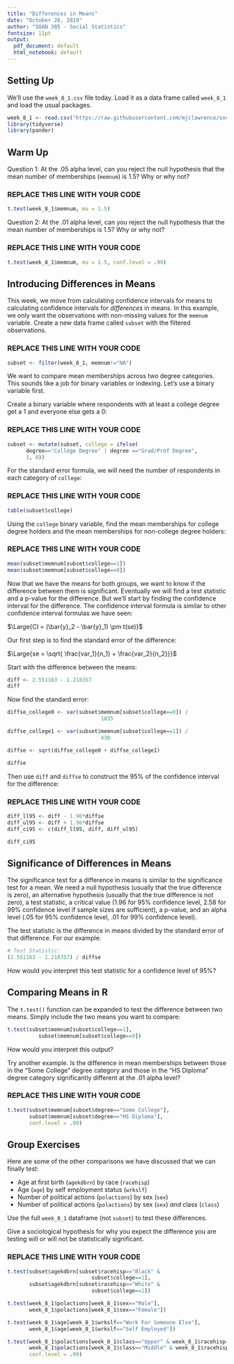 ```yaml
---
title: "Differences in Means"
date: "October 28, 2019"
author: "SOAN 385 - Social Statistics"
fontsize: 11pt
output:
  pdf_document: default
  html_notebook: default
---
```


## Setting Up

We'll use the `week_8_1.csv` file today. Load it as a data frame called `week_8_1` and load the usual packages.

```r
week_8_1 <- read.csv("https://raw.githubusercontent.com/mjclawrence/soci385/master/data/week_8_1.csv")
library(tidyverse)
library(pander)
```


## Warm Up

Question 1: At the .05 alpha level, can you reject the null hypothesis that the mean number of memberships (`memnum`) is 1.5? Why or why not?

### REPLACE THIS LINE WITH YOUR CODE

```r
t.test(week_8_1$memnum, mu = 1.5)
```

Question 2: At the .01 alpha level, can you reject the null hypothesis that the mean number of memberships is 1.5? Why or why not?

### REPLACE THIS LINE WITH YOUR CODE

```r
t.test(week_8_1$memnum, mu = 1.5, conf.level = .99)
```


## Introducing Differences in Means

This week, we move from calculating confidence intervals for means to calculating confidence intervals for *differences* in means. In this example, we only want the observations with non-missing values for the `memnum` variable. Create a new data frame called `subset` with the filtered observations.

### REPLACE THIS LINE WITH YOUR CODE

```r
subset <- filter(week_8_1, memnum!="NA")
```

We want to compare mean memberships across two degree categories. This sounds like a job for binary variables or indexing. Let's use a binary variable first.

Create a binary variable where respondents with at least a college degree get a 1 and everyone else gets a 0:

### REPLACE THIS LINE WITH YOUR CODE

```r
subset <- mutate(subset, college = ifelse(
      degree=="College Degree" | degree =="Grad/Prof Degree", 
      1, 0))
```

For the standard error formula, we will need the number of respondents in each category of `college`:

### REPLACE THIS LINE WITH YOUR CODE

```r
table(subset$college)
```

Using the `college` binary variable, find the mean memberships for college degree holders and the mean memberships for non-college degree holders:

### REPLACE THIS LINE WITH YOUR CODE

```r
mean(subset$memnum[subset$college==1])
mean(subset$memnum[subset$college==0])
```

Now that we have the means for both groups, we want to know if the difference between them is significant. Eventually we will find a test statistic and a p-value for the difference. But we'll start by finding the confidence interval for the difference. The confidence interval formula is similar to other confidence interval formulas we have seen:

$\Large{CI = (\bar{y}_2 - \bar{y}_1) \pm t(se)}$

Our first step is to find the standard error of the difference:

$\Large{se = \sqrt{ \frac{var_1}{n_1} + \frac{var_2}{n_2}}}$

Start with the difference between the means:

```r
diff <- 2.551163 - 1.218357
diff
```

Now find the standard error:

```r
diffse_college0 <- var(subset$memnum[subset$college==0]) / 
                              1035

diffse_college1 <- var(subset$memnum[subset$college==1]) / 
                              430

diffse <- sqrt(diffse_college0 + diffse_college1)

diffse
```

Then use `diff` and `diffse` to construct the 95% of the confidence interval for the difference:

### REPLACE THIS LINE WITH YOUR CODE

```r
diff_ll95 <- diff - 1.96*diffse
diff_ul95 <- diff + 1.96*diffse
diff_ci95 <- c(diff_ll95, diff, diff_ul95)

diff_ci95
```


## Significance of Differences in Means

The significance test for a difference in means is similar to the significance test for a mean. We need a null hypothesis (usually that the true difference is zero), an alternative hypothesis (usually that the true difference is not zero), a test statistic, a critical value (1.96 for 95% confidence level, 2.58 for 99% confidence level if sample sizes are sufficient), a p-value, and an alpha level (.05 for 95% confidence level, .01 for 99% confidence level).

The test statistic is the difference in means divided by the standard error of that difference. For our example:

```r

# Test Statistic:
(2.551163 - 1.218357) / diffse
```

How would you interpret this test statistic for a confidence level of 95%?


## Comparing Means in R

The `t.test()` function can be expanded to test the difference between two means. Simply include the two means you want to compare:

```r
t.test(subset$memnum[subset$college==1], 
          subset$memnum[subset$college==0])
```

How would you interpret this output?

Try another example. Is the difference in mean memberships between those in the "Some College" degree category and those in the "HS Diploma" degree category significantly different at the .01 alpha level?

### REPLACE THIS LINE WITH YOUR CODE

```r
t.test(subset$memnum[subset$degree=="Some College"],
       subset$memnum[subset$degree=="HS Diploma"],
       conf.level = .99)
```


## Group Exercises

Here are some of the other comparisons we have discussed that we can finally test:

- Age at first birth (`agekdbrn`) by race (`racehisp`)
- Age (`age`) by self employment status (`wrkslf`)
- Number of political actions (`polactions`) by sex (`sex`)
- Number of political actions (`polactions`) by sex (`sex`) *and* class (`class`)


Use the full `week_8_1` dataframe (not `subset`) to test these differences.

Give a sociological hypothesis for why you expect the difference you are testing will or will not be statistically significant.

### REPLACE THIS LINE WITH YOUR CODE

```r
t.test(subset$agekdbrn[subset$racehisp=="Black" &
                           subset$college==1],
       subset$agekdbrn[subset$racehisp=="White" &
                           subset$college==1])
```

```r
t.test(week_8_1$polactions[week_8_1$sex=="Male"],
       week_8_1$polactions[week_8_1$sex=="Female"])
```

```r
t.test(week_8_1$age[week_8_1$wrkslf=="Work For Someone Else"],
       week_8_1$age[week_8_1$wrkslf=="Self Employed"])
```

```r
t.test(week_8_1$polactions[week_8_1$class=="Upper" & week_8_1$racehisp=="White"],
       week_8_1$polactions[week_8_1$class=="Middle" & week_8_1$racehisp=="White"],
       conf.level = .99)
```

